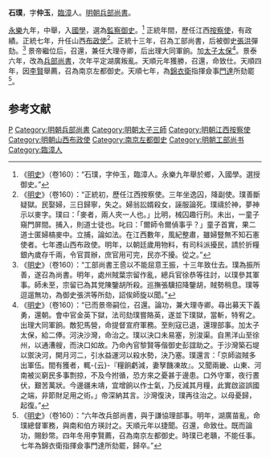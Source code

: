 {{For|十六国后赵、冉魏大臣石璞|石璞 (十六国)}} 
'''石璞'''，字'''仲玉'''，[[臨漳|臨漳]]人。[[明朝兵部尚書|明朝兵部尚書]]。

[[永乐_(明朝)|永樂]]九年，中舉，入[[國學|國學]]，選為[[監察御史|監察御史]]。<ref>《[[明史|明史]]》（卷160）：“石璞，字仲玉，臨漳人。永樂九年舉於鄉，入國學。選授御史。”</ref> 正統年間，歷任江西[[按察使|按察使]]，有政績。正統七年，升任山西[[布政使|布政使]]<ref>《[[明史|明史]]》（卷160）：“正統初，歷任江西按察使。三年坐逸囚，降副使。璞善斷疑獄。民娶婦，三日歸寧，失之。婦翁訟婿殺女，誣服論死。璞禱於神，夢神示以麥字。璞曰：「麥者，兩人夾一人也。」比明，械囚趣行刑。未出，一童子窺門屏間。捕入，則道士徒也。叱曰：「爾師令爾偵事乎？」童子首實，果二道士匿婦槁麥中。立捕，論如法。在江西數年，風紀整肅，雖婦豎無不知石憲使者。七年遷山西布政使。明年，以朝廷歲用物料，有司科派擾民，請於折糧銀內歲存千兩，令官買辦，庶官用可完，民亦不擾。從之。”</ref>。正統十三年，召為工部尚書，后被御史[[張洪|張洪]]彈劾。<ref>《[[明史|明史]]》（卷160）：“工部尚書王巹以不能屈意王振，十三年致仕去。璞為振所善，遂召為尚書。明年，處州賊葉宗留作亂，總兵官徐恭等往討，以璞參其軍事。師未至，宗留已為其党陳鑒胡所殺。巡撫張驥招降鑒胡，賊勢稍息。璞等逗遛無功，為御史張洪等所劾，詔俟師旋以聞。”</ref> 景帝繼位后，召還，兼任大理寺卿，后出理大同軍餉。加[[太子太保|太子太保]]<ref>《[[明史|明史]]》（卷160）：“已而景帝嗣位，召還。論功，兼大理寺卿。尋出募天下義勇，還朝。會中官金英下獄，法司劾璞嘗賂英，遂並下璞獄，當斬，特宥之。出理大同軍餉。敵犯馬營，命提督宣府軍務。至則寇已退，還理部事。加太子太保，給二俸。河決沙灣，命治之。璞以決口未易塞，別浚渠。自黑洋山至徐州，以通漕艘，而決口如故。乃命內官黎賢等偕御史彭誼助之。于沙灣築石堤以禦決河，開月河二，引水益運河以殺水勢，決乃塞。璞還言：「京師盜賊多出軍伍。間有獲者，輒-{云}-『糧餉虧減，妻孥饑凍故』。又聞兩畿、山東、河南被災窮民多事剽掠，不及今拊循，恐方來之憂甚于邊患。口外守軍，夜行晝伏，艱苦萬狀。今邊疆未靖，宜增餉以作士氣，乃反減其月糧，此實啟盜誤國之端，非節財足用之術。」帝深納其言。沙灣復決，璞再往治之。以母憂歸，起復。”</ref>。景泰六年，改為[[兵部尚書|兵部尚書]]，次年平定湖廣叛亂。天順元年獲勝，召還，命致仕。天順四年，因[[李賢|李賢]]舉薦，召為南京左都御史。天順七年，為[[錦衣衛|錦衣衛]]指揮僉事[[門達|門達]]所劾罷<ref>《[[明史|明史]]》（卷160）：“六年改兵部尚書，與于謙協理部事。明年，湖廣苗亂，命璞總督軍務，與南和伯方瑛討之。天順元年以捷聞。召還，命致仕。既而論功，賜鈔幣。四年冬用李賢薦，召為南京左都御史。時璞已老聵，不能任事。七年為錦衣衛指揮僉事門達所劾罷，歸卒。”</ref>。

==参考文献==
{{wikisource|明史/卷160}}
{{Reflist}}

{{DEFAULTSORT:S}}

[[Category:石姓|P]]
[[Category:明朝兵部尚書|Category:明朝兵部尚書]]
[[Category:明朝太子三師|Category:明朝太子三師]]
[[Category:明朝江西按察使|Category:明朝江西按察使]]
[[Category:明朝山西布政使|Category:明朝山西布政使]]
[[Category:南京左都御史|Category:南京左都御史]]
[[Category:明朝工部尚书|Category:明朝工部尚书]]
[[Category:臨漳人|Category:臨漳人]]